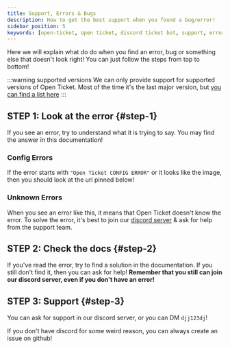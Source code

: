 ```yaml
---
title: Support, Errors & Bugs
description: How to get the best support when you found a bug/error!
sidebar_position: 5
keywords: [open-ticket, open ticket, discord ticket bot, support, error, bug, discord]
---
```

<head>
    <link rel="apple-touch-icon" href="/img/logo_vertical.png"/>
</head>

Here we will explain what do do when you find an error, bug or something else that doesn't look right!
You can just follow the steps from top to bottom!

:::warning supported versions
We can only provide support for supported versions of Open Ticket. Most of the time it's the last major version, but [you can find a list here](https://otgithub.dj-dj.be/blob/main/.github/SECURITY.md#supported-versions)
:::

## STEP 1: Look at the error \{#step-1}
If you see an error, try to understand what it is trying to say. You may find the answer in this documentation!

### Config Errors
If the error starts with `"Open Ticket CONFIG ERROR"` or it looks like the image, then you should look at the url pinned below!
<ScaleImage src="/img/docs-v3/installation/console_checkerjs.png" alt="Image of Open Ticket ConfigChecker in action" size="70%"></ScaleImage>
<LinkBlock mode="emoji" emoji="❓" isdoc="true" url="docs/system/config-errors" name="Open Ticket Config Errors!" description="What are these config errors?"></LinkBlock>

### Unknown Errors
When you see an error like this, it means that Open Ticket doesn't know the error. To solve the error, it's best to join our [discord server](https://discord.dj-dj.be) & ask for help from the support team.
<ScaleImage src="/img/docs-v3/installation/console_error.png" alt="Image of Unknown Error" size="70%"></ScaleImage>

## STEP 2: Check the docs \{#step-2}
If you've read the error, try to find a solution in the documentation. If you still don't find it, then you can ask for help! **Remember that you still can join our discord server, even if you don't have an error!**

## STEP 3: Support \{#step-3}
You can ask for support in our discord server, or you can DM `djj123dj`!
<LinkBlock mode="image" image="/img/logo/discord.png" isdoc="false" url="https://discord.dj-dj.be" name="Join our discord server!" description="DJdj Development"></LinkBlock>

If you don't have discord for some weird reason, you can always create an issue on github!